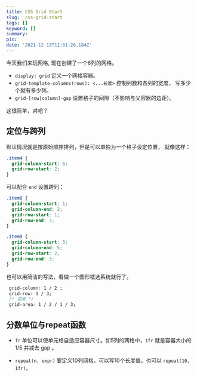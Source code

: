 ```yaml
---
title: CSS Grid Start
slug:  css-grid-start
tags: []
keyword: []
summary: 
pic: 
date: '2021-12-13T11:31:20.184Z'
---
```


今天我们来玩网格, 现在创建了一个6列的网格。

<Demo grid={1} />

- `display: grid` 定义一个网格容器。
- `grid-template-columns(rows): <...长度>` 控制列数和各列的宽度，
写多少个就有多少列。
- `grid-[row|column]-gap` 设置格子的间隙（不影响与父容器的边距）。

这很简单，对吧？

## 定位与跨列
默认情况就是按原始顺序排列，但是可以单独为一个格子设定位置，
就像这样：

```css
.item4 {
  grid-column-start: 6;
  grid-row-start: 2;
}
```

<Demo grid={2} />

可以配合 `end` 设置跨列：
```css
.item8 {
  grid-column-start: 1;
  grid-column-end: 2;
  grid-row-start: 1;
  grid-row-end: 3;
}

.item9 {
  grid-column-start: 3;
  grid-column-end: 5;
  grid-row-start: 2;
  grid-row-end: 3;
}
```

<Demo grid={3} />

也可以用简洁的写法，看做一个图形框选系统就行了。

```css
 grid-column: 1 / 2 ;
 grid-row: 1 / 3;
 /* 或者 */
 grid-area: 1 / 2 / 1 / 3;
```

## 分数单位与repeat函数
 
 - `fr` 单位可以使单元格自适应容器尺寸。如5列的网格中，`1fr` 就是容器大小的 1/5 并减去 gap 。

- `repeat(n, expr)`  要定义10列网格，可以写10个长度值，也可以 `repeat(10, 1fr)`。

<Demo grid={4} />


